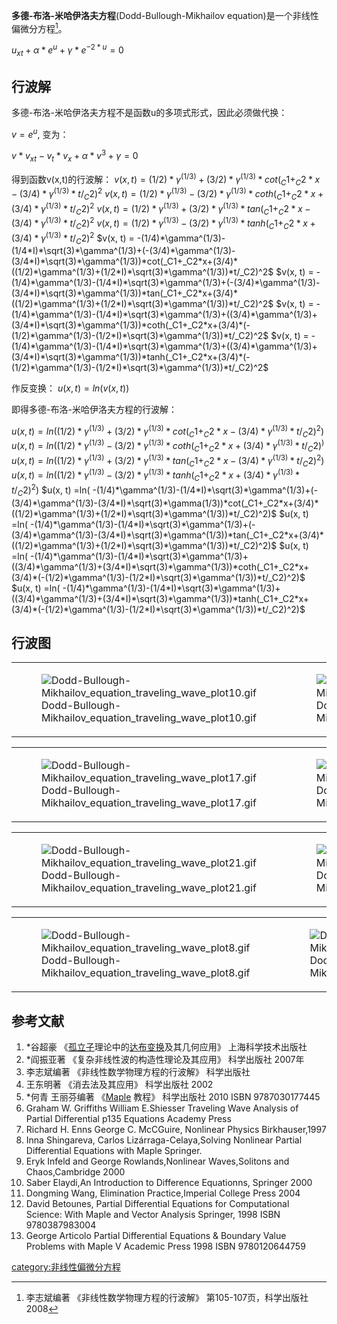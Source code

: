 '''多德-布洛-米哈伊洛夫方程'''(Dodd-Bullough-Mikhailov equation)是一个非线性偏微分方程<ref>李志斌编著 《非线性数学物理方程的行波解》  第105-107页，科学出版社 2008</ref>。

<math>u_{xt}+\alpha*e^u+\gamma*e^{-2*u} = 0</math>

==行波解==
多德-布洛-米哈伊洛夫方程不是函数u的多项式形式，因此必须做代换：

<math>v=e^u</math>, 变为：

<math>v*v_{xt}-v_{t}*v_{x}+\alpha*v^3+\gamma = 0</math>

得到函数v(x,t)的行波解：
<math>v(x, t) = (1/2)*\gamma^(1/3)+(3/2)*\gamma^(1/3)*cot(_C1+_C2*x-(3/4)*\gamma^(1/3)*t/_C2)^2</math>
<math>v(x, t) = (1/2)*\gamma^(1/3)-(3/2)*\gamma^(1/3)*coth(_C1+_C2*x+(3/4)*\gamma^(1/3)*t/_C2)^2</math>
<math>v(x, t) = (1/2)*\gamma^(1/3)+(3/2)*\gamma^(1/3)*tan(_C1+_C2*x-(3/4)*\gamma^(1/3)*t/_C2)^2</math>
<math>v(x, t) = (1/2)*\gamma^(1/3)-(3/2)*\gamma^(1/3)*tanh(_C1+_C2*x+(3/4)*\gamma^(1/3)*t/_C2)^2</math>
<math>v(x, t) = -(1/4)*\gamma^(1/3)-(1/4*I)*\sqrt(3)*\gamma^(1/3)+(-(3/4)*\gamma^(1/3)-(3/4*I)*\sqrt(3)*\gamma^(1/3))*cot(_C1+_C2*x+(3/4)*((1/2)*\gamma^(1/3)+(1/2*I)*\sqrt(3)*\gamma^(1/3))*t/_C2)^2</math>
<math>v(x, t) = -(1/4)*\gamma^(1/3)-(1/4*I)*\sqrt(3)*\gamma^(1/3)+(-(3/4)*\gamma^(1/3)-(3/4*I)*\sqrt(3)*\gamma^(1/3))*tan(_C1+_C2*x+(3/4)*((1/2)*\gamma^(1/3)+(1/2*I)*\sqrt(3)*\gamma^(1/3))*t/_C2)^2</math>
<math>v(x, t) = -(1/4)*\gamma^(1/3)-(1/4*I)*\sqrt(3)*\gamma^(1/3)+((3/4)*\gamma^(1/3)+(3/4*I)*\sqrt(3)*\gamma^(1/3))*coth(_C1+_C2*x+(3/4)*(-(1/2)*\gamma^(1/3)-(1/2*I)*\sqrt(3)*\gamma^(1/3))*t/_C2)^2</math>
<math>v(x, t) = -(1/4)*\gamma^(1/3)-(1/4*I)*\sqrt(3)*\gamma^(1/3)+((3/4)*\gamma^(1/3)+(3/4*I)*\sqrt(3)*\gamma^(1/3))*tanh(_C1+_C2*x+(3/4)*(-(1/2)*\gamma^(1/3)-(1/2*I)*\sqrt(3)*\gamma^(1/3))*t/_C2)^2</math>

作反变换：
<math>u(x,t)=ln(v(x,t))</math>

即得多德-布洛-米哈伊洛夫方程的行波解：

<math>u(x, t) =ln( (1/2)*\gamma^(1/3)+(3/2)*\gamma^(1/3)*cot(_C1+_C2*x-(3/4)*\gamma^(1/3)*t/_C2)^2)</math>
<math>u(x, t) =ln( (1/2)*\gamma^(1/3)-(3/2)*\gamma^(1/3)*coth(_C1+_C2*x+(3/4)*\gamma^(1/3)*t/_C2)^)</math>
<math>u(x, t) =ln( (1/2)*\gamma^(1/3)+(3/2)*\gamma^(1/3)*tan(_C1+_C2*x-(3/4)*\gamma^(1/3)*t/_C2)^2)</math>
<math>u(x, t) =ln( (1/2)*\gamma^(1/3)-(3/2)*\gamma^(1/3)*tanh(_C1+_C2*x+(3/4)*\gamma^(1/3)*t/_C2)^2)</math>
<math>u(x, t) =ln( -(1/4)*\gamma^(1/3)-(1/4*I)*\sqrt(3)*\gamma^(1/3)+(-(3/4)*\gamma^(1/3)-(3/4*I)*\sqrt(3)*\gamma(1/3))*cot(_C1+_C2*x+(3/4)*((1/2)*\gamma^(1/3)+(1/2*I)*\sqrt(3)*\gamma^(1/3))*t/_C2)^2)</math>
<math>u(x, t) =ln( -(1/4)*\gamma^(1/3)-(1/4*I)*\sqrt(3)*\gamma^(1/3)+(-(3/4)*\gamma^(1/3)-(3/4*I)*\sqrt(3)*\gamma^(1/3))*tan(_C1+_C2*x+(3/4)*((1/2)*\gamma^(1/3)+(1/2*I)*\sqrt(3)*\gamma^(1/3))*t/_C2)^2)</math>
<math>u(x, t) =ln( -(1/4)*\gamma^(1/3)-(1/4*I)*\sqrt(3)*\gamma^(1/3)+((3/4)*\gamma^(1/3)+(3/4*I)*\sqrt(3)*\gamma^(1/3))*coth(_C1+_C2*x+(3/4)*(-(1/2)*\gamma^(1/3)-(1/2*I)*\sqrt(3)*\gamma^(1/3))*t/_C2)^2)</math>
<math>u(x, t) =ln( -(1/4)*\gamma^(1/3)-(1/4*I)*\sqrt(3)*\gamma^(1/3)+((3/4)*\gamma^(1/3)+(3/4*I)*\sqrt(3)*\gamma^(1/3))*tanh(_C1+_C2*x+(3/4)*(-(1/2)*\gamma^(1/3)-(1/2*I)*\sqrt(3)*\gamma^(1/3))*t/_C2)^2)</math>


<math></math>
<math></math>

==行波图==
{|
|[[File:Dodd-Bullough-Mikhailov_equation_traveling_wave_plot10.gif|thumb]]
|[[File:Dodd-Bullough-Mikhailov_equation_traveling_wave_plot14.gif|thumb]]
|[[File:Dodd-Bullough-Mikhailov_equation_traveling_wave_plot15.gif|thumb]]
|[[File:Dodd-Bullough-Mikhailov_equation_traveling_wave_plot16.gif|thumb]]
|}
{|
|[[File:Dodd-Bullough-Mikhailov_equation_traveling_wave_plot17.gif|thumb]]
|[[File:Dodd-Bullough-Mikhailov_equation_traveling_wave_plot19.gif|thumb]]
|[[File:Dodd-Bullough-Mikhailov_equation_traveling_wave_plot2.gif|thumb]]
|[[File:Dodd-Bullough-Mikhailov_equation_traveling_wave_plot20.gif|thumb]]
|}
{|
|[[File:Dodd-Bullough-Mikhailov_equation_traveling_wave_plot21.gif|thumb]]
|[[File:Dodd-Bullough-Mikhailov_equation_traveling_wave_plot3.gif|thumb]]
|[[File:Dodd-Bullough-Mikhailov_equation_traveling_wave_plot4.gif|thumb]]
|[[File:Dodd-Bullough-Mikhailov_equation_traveling_wave_plot5.gif|thumb]]
|}
{|
|[[File:Dodd-Bullough-Mikhailov_equation_traveling_wave_plot8.gif|thumb]]
|[[File:Dodd-Bullough-Mikhailov_equation_traveling_wave_plot9.gif|thumb]]
|
|
|}

==参考文献==
<references/>
# *谷超豪 《[[孤立子|孤立子]]理论中的[[达布变换|达布变换]]及其几何应用》 上海科学技术出版社
# *阎振亚著 《复杂非线性波的构造性理论及其应用》 科学出版社 2007年
# 李志斌编著 《非线性数学物理方程的行波解》 科学出版社
#王东明著 《消去法及其应用》 科学出版社 2002
# *何青 王丽芬编著 《[[Maple|Maple]] 教程》 科学出版社 2010 ISBN 9787030177445
#Graham W. Griffiths William E.Shiesser Traveling Wave Analysis of Partial Differential p135 Equations Academy Press
# Richard H. Enns George C. McCGuire, Nonlinear Physics Birkhauser,1997
#Inna Shingareva, Carlos Lizárraga-Celaya,Solving Nonlinear Partial Differential Equations with Maple Springer.
#Eryk Infeld and George Rowlands,Nonlinear Waves,Solitons and Chaos,Cambridge 2000
#Saber Elaydi,An Introduction to Difference Equationns, Springer 2000
#Dongming Wang, Elimination Practice,Imperial College Press 2004
# David Betounes, Partial Differential Equations for Computational Science: With Maple and Vector Analysis Springer, 1998 ISBN 9780387983004
# George Articolo Partial Differential Equations & Boundary Value Problems with Maple V Academic Press 1998 ISBN 9780120644759

{{非线性偏微分方程}}


[[category:非线性偏微分方程|category:非线性偏微分方程]]
